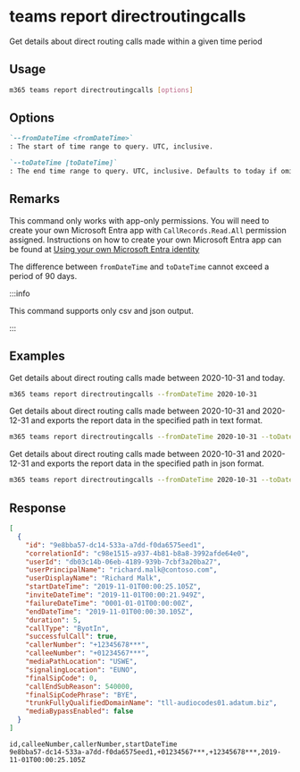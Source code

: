 
# teams report directroutingcalls

Get details about direct routing calls made within a given time period

## Usage

```sh
m365 teams report directroutingcalls [options]
```

## Options

```md definition-list
`--fromDateTime <fromDateTime>`
: The start of time range to query. UTC, inclusive.

`--toDateTime [toDateTime]`
: The end time range to query. UTC, inclusive. Defaults to today if omitted.
```

<Global />

## Remarks

This command only works with app-only permissions. You will need to create your own Microsoft Entra app with `CallRecords.Read.All` permission assigned. Instructions on how to create your own Microsoft Entra app can be found at [Using your own Microsoft Entra identity](../../../user-guide/using-own-identity.mdx)

The difference between `fromDateTime` and `toDateTime` cannot exceed a period of 90 days.

:::info

This command supports only csv and json output.

:::

## Examples

Get details about direct routing calls made between 2020-10-31 and today.

```sh
m365 teams report directroutingcalls --fromDateTime 2020-10-31
```

Get details about direct routing calls made between 2020-10-31 and 2020-12-31 and exports the report data in the specified path in text format.

```sh
m365 teams report directroutingcalls --fromDateTime 2020-10-31 --toDateTime 2020-12-31 --output text > "directroutingcalls.txt"
```

Get details about direct routing calls made between 2020-10-31 and 2020-12-31 and exports the report data in the specified path in json format.

```sh
m365 teams report directroutingcalls --fromDateTime 2020-10-31 --toDateTime 2020-12-31 --output json > "directroutingcalls.json"
```

## Response

<Tabs>
  <TabItem value="JSON">

  ``` json
  [
    {
      "id": "9e8bba57-dc14-533a-a7dd-f0da6575eed1",
      "correlationId": "c98e1515-a937-4b81-b8a8-3992afde64e0",
      "userId": "db03c14b-06eb-4189-939b-7cbf3a20ba27",
      "userPrincipalName": "richard.malk@contoso.com",
      "userDisplayName": "Richard Malk",
      "startDateTime": "2019-11-01T00:00:25.105Z",
      "inviteDateTime": "2019-11-01T00:00:21.949Z",
      "failureDateTime": "0001-01-01T00:00:00Z",
      "endDateTime": "2019-11-01T00:00:30.105Z",
      "duration": 5,
      "callType": "ByotIn",
      "successfulCall": true,
      "callerNumber": "+12345678***",
      "calleeNumber": "+01234567***",
      "mediaPathLocation": "USWE",
      "signalingLocation": "EUNO",
      "finalSipCode": 0,
      "callEndSubReason": 540000,
      "finalSipCodePhrase": "BYE",
      "trunkFullyQualifiedDomainName": "tll-audiocodes01.adatum.biz",
      "mediaBypassEnabled": false
    }
  ]
  ```

  </TabItem>
  <TabItem value="CSV">

  ``` text
  id,calleeNumber,callerNumber,startDateTime
  9e8bba57-dc14-533a-a7dd-f0da6575eed1,+01234567***,+12345678***,2019-11-01T00:00:25.105Z
  ```

  </TabItem>
</Tabs>

